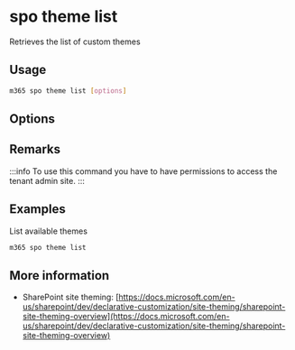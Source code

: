 
# spo theme list

Retrieves the list of custom themes

## Usage

```sh
m365 spo theme list [options]
```

## Options

<Global />

## Remarks

:::info
To use this command you have to have permissions to access the tenant admin site.
:::

## Examples

List available themes

```sh
m365 spo theme list
```

## More information

- SharePoint site theming: [https://docs.microsoft.com/en-us/sharepoint/dev/declarative-customization/site-theming/sharepoint-site-theming-overview](https://docs.microsoft.com/en-us/sharepoint/dev/declarative-customization/site-theming/sharepoint-site-theming-overview)
